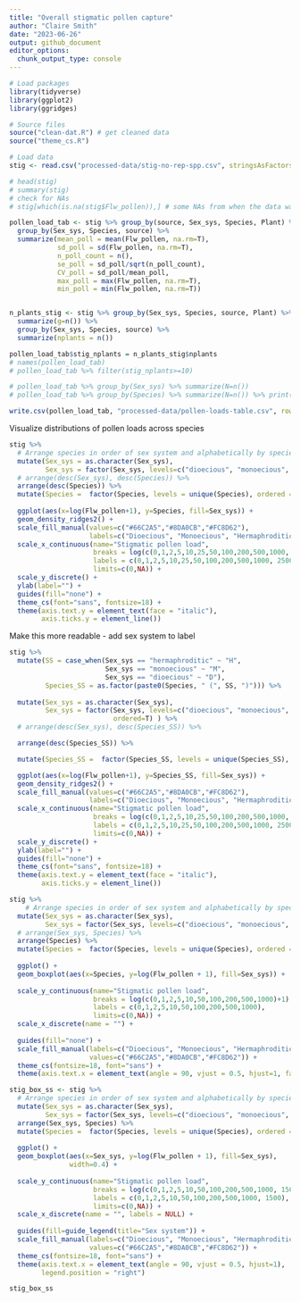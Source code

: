 ```yaml
---
title: "Overall stigmatic pollen capture"
author: "Claire Smith"
date: "2023-06-26"
output: github_document
editor_options: 
  chunk_output_type: console
---
```


```r
# Load packages
library(tidyverse)
library(ggplot2)
library(ggridges)

# Source files
source("clean-dat.R") # get cleaned data
source("theme_cs.R")
```

```r
# Load data
stig <- read.csv("processed-data/stig-no-rep-spp.csv", stringsAsFactors = T)
```

```r
# head(stig)
# summary(stig)
# check for NAs
# stig[which(is.na(stig$Flw_pollen)),] # some NAs from when the data was joined - some individuals had 
```

```r
pollen_load_tab <- stig %>% group_by(source, Sex_sys, Species, Plant) %>% 
  group_by(Sex_sys, Species, source) %>% 
  summarize(mean_poll = mean(Flw_pollen, na.rm=T),
            sd_poll = sd(Flw_pollen, na.rm=T),
            n_poll_count = n(),
            se_poll = sd_poll/sqrt(n_poll_count),
            CV_poll = sd_poll/mean_poll,
            max_poll = max(Flw_pollen, na.rm=T),
            min_poll = min(Flw_pollen, na.rm=T))


n_plants_stig <- stig %>% group_by(Sex_sys, Species, source, Plant) %>% 
  summarize(g=n()) %>%
  group_by(Sex_sys, Species, source) %>% 
  summarize(nplants = n())

pollen_load_tab$stig_nplants = n_plants_stig$nplants
# names(pollen_load_tab)
# pollen_load_tab %>% filter(stig_nplants>=10)

# pollen_load_tab %>% group_by(Sex_sys) %>% summarize(N=n())
# pollen_load_tab %>% group_by(Species) %>% summarize(N=n()) %>% print(n=Inf)

write.csv(pollen_load_tab, "processed-data/pollen-loads-table.csv", row.names=F)
```


Visualize distributions of pollen loads across species

```r
stig %>% 
  # Arrange species in order of sex system and alphabetically by species -- edit: just arrange in order of species alphabetically to match tables for easy comparison
  mutate(Sex_sys = as.character(Sex_sys),
         Sex_sys = factor(Sex_sys, levels=c("dioecious", "monoecious", "hermaphroditic")) ) %>%
  # arrange(desc(Sex_sys), desc(Species)) %>% 
  arrange(desc(Species)) %>% 
  mutate(Species =  factor(Species, levels = unique(Species), ordered = T)) %>% 
  
  ggplot(aes(x=log(Flw_pollen+1), y=Species, fill=Sex_sys)) +
  geom_density_ridges2() + 
  scale_fill_manual(values=c("#66C2A5","#8DA0CB","#FC8D62"),
                    labels=c("Dioecious", "Monoecious", "Hermaphroditic")) +
  scale_x_continuous(name="Stigmatic pollen load",
                     breaks = log(c(0,1,2,5,10,25,50,100,200,500,1000, 2500)+1),
                     labels = c(0,1,2,5,10,25,50,100,200,500,1000, 2500),
                     limits=c(0,NA)) +
  scale_y_discrete() +
  ylab(label="") + 
  guides(fill="none") + 
  theme_cs(font="sans", fontsize=18) + 
  theme(axis.text.y = element_text(face = "italic"),
        axis.ticks.y = element_line())

```

Make this more readable - add sex system to label

```r

stig %>% 
  mutate(SS = case_when(Sex_sys == "hermaphroditic" ~ "H",
                        Sex_sys == "monoecious" ~ "M",
                        Sex_sys == "dioecious" ~ "D"),
         Species_SS = as.factor(paste0(Species, " (", SS, ")"))) %>% 
  
  mutate(Sex_sys = as.character(Sex_sys),
         Sex_sys = factor(Sex_sys, levels=c("dioecious", "monoecious", "hermaphroditic"),
                          ordered=T) ) %>% 
  # arrange(desc(Sex_sys), desc(Species_SS)) %>% 

  arrange(desc(Species_SS)) %>% 

  mutate(Species_SS =  factor(Species_SS, levels = unique(Species_SS), ordered = T)) %>% 

  ggplot(aes(x=log(Flw_pollen+1), y=Species_SS, fill=Sex_sys)) +
  geom_density_ridges2() + 
  scale_fill_manual(values=c("#66C2A5","#8DA0CB","#FC8D62"),
                    labels=c("Dioecious", "Monoecious", "Hermaphroditic")) +
  scale_x_continuous(name="Stigmatic pollen load",
                     breaks = log(c(0,1,2,5,10,25,50,100,200,500,1000, 2500)+1),
                     labels = c(0,1,2,5,10,25,50,100,200,500,1000, 2500),
                     limits=c(0,NA)) +
  scale_y_discrete() +
  ylab(label="") + 
  guides(fill="none") + 
  theme_cs(font="sans", fontsize=18) + 
  theme(axis.text.y = element_text(face = "italic"),
        axis.ticks.y = element_line())

```

```r
stig %>% 
    # Arrange species in order of sex system and alphabetically by species
  mutate(Sex_sys = as.character(Sex_sys),
         Sex_sys = factor(Sex_sys, levels=c("dioecious", "monoecious", "hermaphroditic")) ) %>% 
  # arrange(Sex_sys, Species) %>% 
  arrange(Species) %>% 
  mutate(Species =  factor(Species, levels = unique(Species), ordered = T)) %>% 
  
  ggplot() + 
  geom_boxplot(aes(x=Species, y=log(Flw_pollen + 1), fill=Sex_sys)) + 
  
  scale_y_continuous(name="Stigmatic pollen load",
                     breaks = log(c(0,1,2,5,10,50,100,200,500,1000)+1),
                     labels = c(0,1,2,5,10,50,100,200,500,1000),
                     limits=c(0,NA)) + 
  scale_x_discrete(name = "") + 
  
  guides(fill="none") + 
  scale_fill_manual(labels=c("Dioecious", "Monoecious", "Hermaphroditic"),
                    values=c("#66C2A5","#8DA0CB","#FC8D62")) + 
  theme_cs(fontsize=18, font="sans") + 
  theme(axis.text.x = element_text(angle = 90, vjust = 0.5, hjust=1, face="italic"))

```


```r
stig_box_ss <- stig %>% 
  # Arrange species in order of sex system and alphabetically by species
  mutate(Sex_sys = as.character(Sex_sys),
         Sex_sys = factor(Sex_sys, levels=c("dioecious", "monoecious", "hermaphroditic")) ) %>% 
  arrange(Sex_sys, Species) %>% 
  mutate(Species =  factor(Species, levels = unique(Species), ordered = T)) %>% 
  
  ggplot() + 
  geom_boxplot(aes(x=Sex_sys, y=log(Flw_pollen + 1), fill=Sex_sys),
               width=0.4) + 
  
  scale_y_continuous(name="Stigmatic pollen load",
                     breaks = log(c(0,1,2,5,10,50,100,200,500,1000, 1500)+1),
                     labels = c(0,1,2,5,10,50,100,200,500,1000, 1500),
                     limits=c(0,NA)) + 
  scale_x_discrete(name = "", labels = NULL) + 
  
  guides(fill=guide_legend(title="Sex system")) + 
  scale_fill_manual(labels=c("Dioecious", "Monoecious", "Hermaphroditic"),
                    values=c("#66C2A5","#8DA0CB","#FC8D62")) + 
  theme_cs(fontsize=18, font="sans") + 
  theme(axis.text.x = element_text(angle = 90, vjust = 0.5, hjust=1),
        legend.position = "right")

stig_box_ss
```



